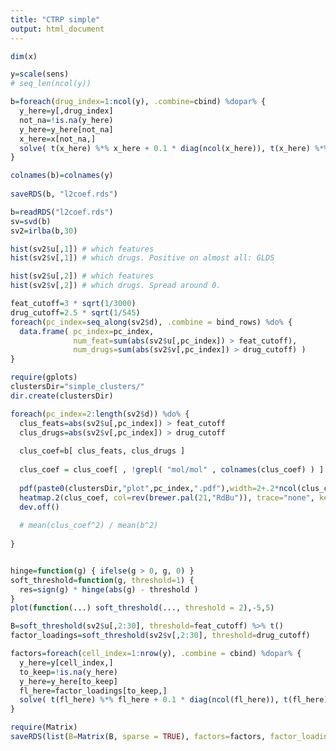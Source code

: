 ```yaml
---
title: "CTRP simple"
output: html_document
---
```


```r
dim(x)

y=scale(sens)
# seq_len(ncol(y))
```

```r
b=foreach(drug_index=1:ncol(y), .combine=cbind) %dopar% {
  y_here=y[,drug_index]
  not_na=!is.na(y_here)
  y_here=y_here[not_na]
  x_here=x[not_na,]
  solve( t(x_here) %*% x_here + 0.1 * diag(ncol(x_here)), t(x_here) %*% y_here )
}  

colnames(b)=colnames(y)
      
saveRDS(b, "l2coef.rds")
```

```r
b=readRDS("l2coef.rds")
sv=svd(b)
sv2=irlba(b,30)

hist(sv2$u[,1]) # which features
hist(sv2$v[,1]) # which drugs. Positive on almost all: GLDS
```

```r
hist(sv2$u[,2]) # which features
hist(sv2$v[,2]) # which drugs. Spread around 0.
```

```r
feat_cutoff=3 * sqrt(1/3000)
drug_cutoff=2.5 * sqrt(1/545)
foreach(pc_index=seq_along(sv2$d), .combine = bind_rows) %do% {
  data.frame( pc_index=pc_index, 
              num_feat=sum(abs(sv2$u[,pc_index]) > feat_cutoff), 
              num_drugs=sum(abs(sv2$v[,pc_index]) > drug_cutoff) )
}
```

```r
require(gplots)
clustersDir="simple_clusters/"
dir.create(clustersDir)

foreach(pc_index=2:length(sv2$d)) %do% {
  clus_feats=abs(sv2$u[,pc_index]) > feat_cutoff
  clus_drugs=abs(sv2$v[,pc_index]) > drug_cutoff
  
  clus_coef=b[ clus_feats, clus_drugs ]
  
  clus_coef = clus_coef[ , !grepl( "mol/mol" , colnames(clus_coef) ) ]
  
  pdf(paste0(clustersDir,"plot",pc_index,".pdf"),width=2+.2*ncol(clus_coef),height=2+.2*nrow(clus_coef))
  heatmap.2(clus_coef, col=rev(brewer.pal(21,"RdBu")), trace="none", key=F, dendrogram="none", lwi=c(0.01,1), lhei=c(0.01,1), margins=c(10,8))
  dev.off()
  
  # mean(clus_coef^2) / mean(b^2)
  
}



```

```r
hinge=function(g) { ifelse(g > 0, g, 0) }
soft_threshold=function(g, threshold=1) {
  res=sign(g) * hinge(abs(g) - threshold ) 
}
plot(function(...) soft_threshold(..., threshold = 2),-5,5)
```

```r
B=soft_threshold(sv2$u[,2:30], threshold=feat_cutoff) %>% t()
factor_loadings=soft_threshold(sv2$v[,2:30], threshold=drug_cutoff)

factors=foreach(cell_index=1:nrow(y), .combine = cbind) %dopar% {
  y_here=y[cell_index,]
  to_keep=!is.na(y_here)
  y_here=y_here[to_keep]
  fl_here=factor_loadings[to_keep,]
  solve( t(fl_here) %*% fl_here + 0.1 * diag(ncol(fl_here)), t(fl_here) %*% y_here )
}
```

```r
require(Matrix)
saveRDS(list(B=Matrix(B, sparse = TRUE), factors=factors, factor_loadings=Matrix(factor_loadings, sparse = TRUE)), file="ctrp_simple_init.rds")
```

